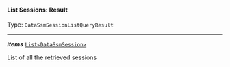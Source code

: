 


#### List Sessions: Result

Type: `DataSsmSessionListQueryResult`

---

***items*** [`List<DataSsmSession>`](#datassmsession)

List of all the retrieved sessions


